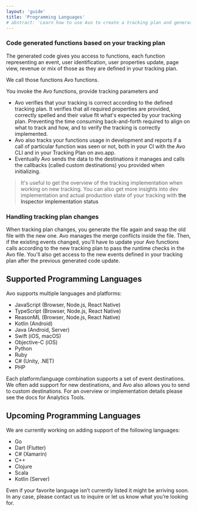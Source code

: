 ```yaml
---
layout: 'guide'
title: 'Programming Languages'
# abstract: 'Learn how to use Avo to create a tracking plan and generate high quality, actionable data.'
---
```



### Code generated functions based on your tracking plan

The generated code gives you access to functions, each function representing an event, user identification, user properties update, page view, revenue or mix of those as they are defined in your tracking plan.

We call those functions Avo functions.

You invoke the Avo functions, provide tracking parameters and

- Avo verifies that your tracking is correct according to the defined tracking plan. It verifies that all required properties are provided, correctly spelled and their value fit what's expected by your tracking plan. Preventing the time consuming back-and-forth required to align on what to track and how, and to verify the tracking is correctly implemented.
- Avo also tracks your functions usage in development and reports if a call of particular function was seen or not, both in your CI with the Avo CLI and in your Tracking Plan on avo.app.
- Eventually Avo sends the data to the destinations it manages and calls the callbacks (called custom destinations) you provided when initializing.

> It's useful to get the overview of the tracking implementation when working on new tracking.
> You can also get more insights into dev implementation and actual production state of your tracking with <Link passHref href="/workspace/tracking-plan/implementation-status#inspector-implementation-status"><a>the Inspector implementation status</a></Link>

### Handling tracking plan changes

When tracking plan changes, you generate the file again and swap the old file with the new one. Avo manages the merge conflicts inside the file.
Then, if the existing events changed, you'll have to update your Avo functions calls according to the new tracking plan to pass the runtime checks in the Avo file.
You'll also get access to the new events defined in your tracking plan after the previous generated code update.

## <a name="supported-programming-languages"></a> Supported Programming Languages

Avo supports multiple languages and platforms:

- <Link passHref href="/implementation/reference/javascript">
    <a>JavaScript (Browser, Node.js, React Native)</a>
  </Link>
- TypeScript (Browser, Node.js, React Native)
- ReasonML (Browser, Node.js, React Native)
- <Link passHref href="/implementation/reference/kotlin">
    <a>Kotlin (Android)</a>
  </Link>
- Java (Android, Server)
- <Link passHref href="/implementation/reference/swift">
    <a>Swift (iOS, macOS)</a>
  </Link>
- Objective-C (iOS)
- <Link passHref href="/implementation/reference/python">
    <a>Python</a>
  </Link>
- <Link passHref href="/implementation/reference/ruby">
    <a>Ruby</a>
  </Link>
- C# (Unity, .NET)
- PHP

Each platform/language combination supports a set of event destinations. We often add support for new destinations, and Avo also allows you to send to custom destinations.
For an overview or implementation details please see the <Link passHref href="/data-design/analytics"><a>docs for Analytics Tools</a></Link>.

## <a name="upcoming-programming-languages"></a> Upcoming Programming Languages

We are currently working on adding support of the following languages:

- Go
- Dart (Flutter)
- C# (Xamarin)
- C++
- Clojure
- Scala
- Kotlin (Server)

Even if your favorite language isn’t currently listed it might be arriving soon. In any
case, please <Link passHref href="/help/troubleshooting"><a>contact us</a></Link> to inquire
or let us know what you’re looking for.
